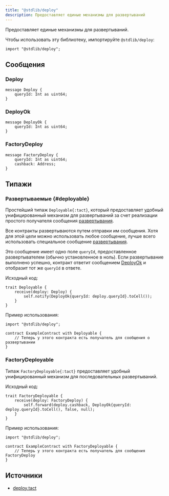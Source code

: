 ```yaml
---
title: "@stdlib/deploy"
description: Предоставляет единые механизмы для развертываний
---
```


Предоставляет единые механизмы для развертываний.

Чтобы использовать эту библиотеку, импортируйте `@stdlib/deploy`:

```tact
import "@stdlib/deploy";
```

## Сообщения

### Deploy

```tact
message Deploy {
    queryId: Int as uint64;
}
```

### DeployOk

```tact
message DeployOk {
    queryId: Int as uint64;
}
```

### FactoryDeploy

```tact
message FactoryDeploy {
    queryId: Int as uint64;
    cashback: Address;
}
```

## Типажи

### Развертываемые {#deployable}

Простейший типаж `Deployable{:tact}`, который предоставляет удобный унифицированный механизм для развертываний за счет реализации простого получателя сообщения [развертывания](#deploy).

Все контракты развертываются путем отправки им сообщения. Хотя для этой цели можно использовать любое сообщение, лучше всего использовать специальное сообщение [развертывания](#deploy).

Это сообщение имеет одно поле `queryId`, предоставленное развертывателем (обычно установленное в ноль). Если развертывание выполнено успешно, контракт ответит сообщением [DeployOk](#deployok) и отобразит тот же `queryId` в ответе.

Исходный код:

```tact
trait Deployable {
    receive(deploy: Deploy) {
        self.notify(DeployOk{queryId: deploy.queryId}.toCell());
    }
}
```

Пример использования:

```tact /Deployable/
import "@stdlib/deploy";

contract ExampleContract with Deployable {
    // Теперь у этого контракта есть получатель для сообщения о развертывании
}
```

### FactoryDeployable

Типаж `FactoryDeployable{:tact}` предоставляет удобный унифицированный механизм для последовательных развертываний.

Исходный код:

```tact
trait FactoryDeployable {
    receive(deploy: FactoryDeploy) {
        self.forward(deploy.cashback, DeployOk{queryId: deploy.queryId}.toCell(), false, null);
    }
}
```

Пример использования:

```tact /FactoryDeployable/
import "@stdlib/deploy";

contract ExampleContract with FactoryDeployable {
    // Теперь у этого контракта есть получатель для сообщения FactoryDeploy
}
```

## Источники

- [deploy.tact](https://github.com/tact-lang/tact/blob/61541b7783098e1af669faccd7d2334c10981c72/stdlib/libs/deploy.tact)
